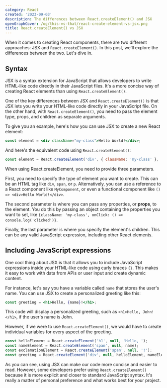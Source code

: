 ```yaml
---
category: React
created: '2023-09-03'
description: The differences between React.createElement() and JSX
openGraphCover: /og/this-vs-that/react-create-element-vs-jsx.png
title: React.createElement() vs JSX
---
```


When it comes to creating React components, there are two different approaches: JSX and `React.createElement()`. In this post, we'll explore the differences between the two. Let's dive in.

## Syntax

JSX is a syntax extension for JavaScript that allows developers to write HTML-like code directly in their JavaScript files. It's a more concise way of creating React elements than using `React.createElement()`.

One of the key differences between JSX and `React.createElement()` is that JSX lets you write your HTML-like code directly in your JavaScript file. On the other hand, with `React.createElement()`, you need to pass the element type, props, and children as separate arguments.

To give you an example, here's how you can use JSX to create a new React element:

```jsx
const element = <div className="my-class">Hello World!</div>;
```

And here's the equivalent code using `React.createElement()`:

```jsx
const element = React.createElement('div', { className: 'my-class' }, 'Hello World!');
```

When using React.createElement, you need to provide three parameters.

First, you need to specify the type of element you want to create. This can be an HTML tag like `div`, `span`, or `p`. Alternatively, you can use a reference to a React component like `MyComponent`, or even a functional component like `() => <div>Hello World!</div>`.

The second parameter is where you can pass any properties, or __props__, to the element. You do this by passing an object containing the properties you want to set, like `{className: 'my-class', onClick: () => console.log('clicked')}`.

Finally, the last parameter is where you specify the element's children. This can be any valid JavaScript expression, including other React elements.

## Including JavaScript expressions

One cool thing about JSX is that it allows you to include JavaScript expressions inside your HTML-like code using curly braces `{}`. This makes it easy to work with data from APIs or user input and create dynamic content.

For instance, let's say you have a variable called `name` that stores the user's name. You can use JSX to create a personalized greeting like this:

```jsx
const greeting = <h1>Hello, {name}!</h1>;
```

This code will display a personalized greeting, such as `<h1>Hello, John!</h1>`, if the user's name is John.

However, if we were to use `React.createElement()`, we would have to create individual variables for every aspect of the greeting.

```jsx
const helloElement = React.createElement('h1', null, 'Hello, ');
const nameElement = React.createElement('span', null, name);
const exclamationElement = React.createElement('span', null, '!');
const greeting = React.createElement('div', null, helloElement, nameElement, exclamationElement);
```

As you can see, using JSX can make our code more concise and easier to read. However, some developers prefer using `React.createElement()` because it is more explicit and closer to standard JavaScript syntax. It's really a matter of personal preference and what works best for your project.
